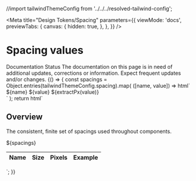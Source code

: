 
//import tailwindThemeConfig from '../../../resolved-tailwind-config';

<Meta
  title="Design Tokens/Spacing"
  parameters={{
    viewMode: 'docs',
    previewTabs: {
      canvas: {
        hidden: true,
      },
    },
  }}
/>

# Spacing values

<outline-core-alert status="info">
  <span slot="outline-core-alert--header">Documentation Status</span>
  The documentation on this page is in need of additional updates, corrections or
  information. <span class="font-semibold italic">
    Expect frequent updates and/or changes.
  </span>
</outline-core-alert>

<Story name="Spacing">
  {() => {
    const spacings = Object.entries(tailwindThemeConfig.spacing).map(
      ([name, value]) => html`
        <tr>
          <td class="py-2 text-center">${name}</td>
          <td class="py-2 text-center">${value}</td>
          <td class="py-2 text-center">${extractPx(value)}</td>
          <td class="py-2 text-center">
            <div class="w-${name} h-6 rounded bg-outline-phase2-blue"></div>
          </td>
        </tr>
      `
    );
    return html`
      <div class="prose my-4">
        <h2 class="group mb-0 flex whitespace-pre-wrap" id="overview">
          <span class="sr-only">Overview</span>
        </h2>
        <p>
          The consistent, finite set of spacings used throughout components.
        </p>
        <div class="mt-10"></div>
      </div>
      <table class="table-auto overflow-hidden">
        <thead class="font-display text-base">
          <tr class="border-neutral-gray-700 border bg-outline-soft-black">
            <th scope="col" class="p-3 font-semibold text-outline-white">
              Name
            </th>
            <th scope="col" class="p-3 font-semibold text-outline-white">
              Size
            </th>
            <th scope="col" class="p-3 font-semibold text-outline-white">
              Pixels
            </th>
            <th
              scope="col"
              class="p-3 text-left font-semibold text-outline-white"
            >
              Example
            </th>
          </tr>
        </thead>
        <tbody class="font-body text-sm">
          ${spacings}
        </tbody>
      </table>
    `;
  }}
</Story>
